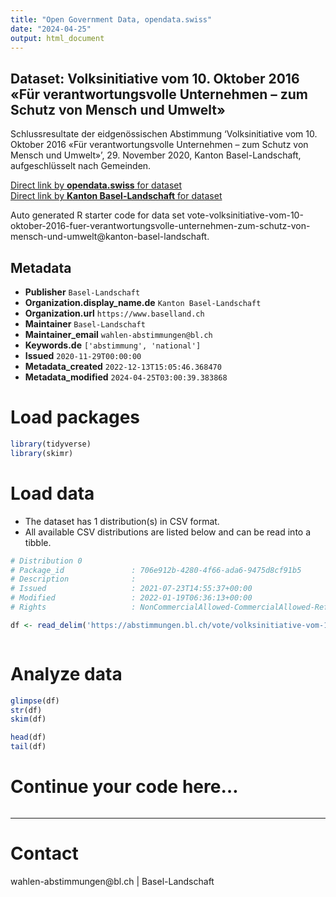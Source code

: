 ```yaml
---
title: "Open Government Data, opendata.swiss"
date: "2024-04-25"
output: html_document
---
```


## Dataset: Volksinitiative vom 10. Oktober 2016 «Für verantwortungsvolle Unternehmen – zum Schutz von Mensch und Umwelt»

Schlussresultate der eidgenössischen Abstimmung 'Volksinitiative vom 10. Oktober 2016 «Für verantwortungsvolle Unternehmen – zum Schutz von Mensch und Umwelt»', 29. November 2020, Kanton Basel-Landschaft, aufgeschlüsselt nach Gemeinden.

[Direct link by **opendata.swiss** for dataset](https://opendata.swiss/de/dataset/volksinitiative-vom-10-oktober-2016-fur-verantwortungsvolle-unternehmen-zum-schutz-von-mensch-u1)<br>
[Direct link by **Kanton Basel-Landschaft** for dataset](https://abstimmungen.bl.ch/vote/volksinitiative-vom-10-oktober-2016-fuer-verantwortungsvolle-unternehmen-zum-schutz-von-mensch-und-umwelt/data)

Auto generated R starter code for data set vote-volksinitiative-vom-10-oktober-2016-fuer-verantwortungsvolle-unternehmen-zum-schutz-von-mensch-und-umwelt@kanton-basel-landschaft.

## Metadata

- **Publisher** `Basel-Landschaft`
- **Organization.display_name.de** `Kanton Basel-Landschaft`
- **Organization.url** `https://www.baselland.ch`
- **Maintainer** `Basel-Landschaft`
- **Maintainer_email** `wahlen-abstimmungen@bl.ch`
- **Keywords.de** `['abstimmung', 'national']`
- **Issued** `2020-11-29T00:00:00`
- **Metadata_created** `2022-12-13T15:05:46.368470`
- **Metadata_modified** `2024-04-25T03:00:39.383868`


# Load packages

```r

library(tidyverse)
library(skimr)

```

# Load data

-   The dataset has 1 distribution(s) in CSV format.
-   All available CSV distributions are listed below and can be read into a tibble.

```r

# Distribution 0
# Package_id               : 706e912b-4280-4f66-ada6-9475d8cf91b5
# Description              : 
# Issued                   : 2021-07-23T14:55:37+00:00
# Modified                 : 2022-01-19T06:36:13+00:00
# Rights                   : NonCommercialAllowed-CommercialAllowed-ReferenceRequired

df <- read_delim('https://abstimmungen.bl.ch/vote/volksinitiative-vom-10-oktober-2016-fuer-verantwortungsvolle-unternehmen-zum-schutz-von-mensch-und-umwelt/data-csv')



```

# Analyze data

```r

glimpse(df)
str(df)
skim(df)

head(df)
tail(df)

```

# Continue your code here...

```r

```

------------------------------------------------------------------------

# Contact

wahlen-abstimmungen@bl.ch | Basel-Landschaft
